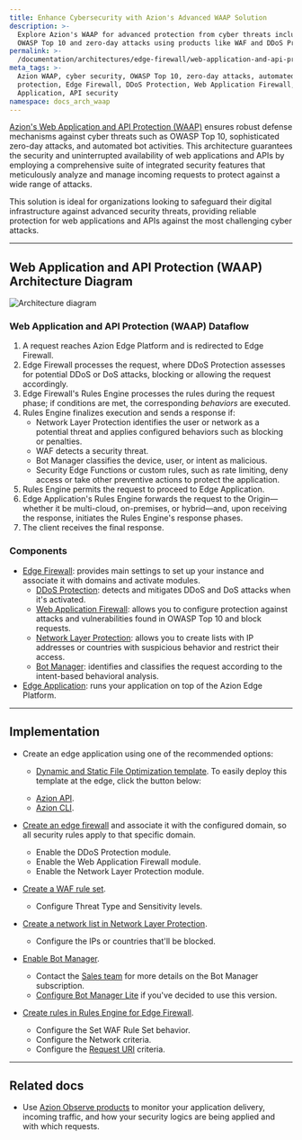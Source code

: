 ```yaml
---
title: Enhance Cybersecurity with Azion's Advanced WAAP Solution
description: >-
  Explore Azion's WAAP for advanced protection from cyber threats including
  OWASP Top 10 and zero-day attacks using products like WAF and DDoS Protection.
permalink: >-
  /documentation/architectures/edge-firewall/web-application-and-api-protection-waap/
meta_tags: >-
  Azion WAAP, cyber security, OWASP Top 10, zero-day attacks, automated bot
  protection, Edge Firewall, DDoS Protection, Web Application Firewall, Edge
  Application, API security
namespace: docs_arch_waap
---
```



[Azion's Web Application and API Protection (WAAP)](https://www.azion.com/en/solutions/waap/) ensures robust defense mechanisms against cyber threats such as OWASP Top 10, sophisticated zero-day attacks, and automated bot activities. This architecture guarantees the security and uninterrupted availability of web applications and APIs by employing a comprehensive suite of integrated security features that meticulously analyze and manage incoming requests to protect against a wide range of attacks.

This solution is ideal for organizations looking to safeguard their digital infrastructure against advanced security threats, providing reliable protection for web applications and APIs against the most challenging cyber attacks.

---

## Web Application and API Protection (WAAP) Architecture Diagram

![Architecture diagram](/assets/docs/images/uploads/diagram-waap.png)

### Web Application and API Protection (WAAP) Dataflow

1. A request reaches Azion Edge Platform and is redirected to Edge Firewall.
2. Edge Firewall processes the request, where DDoS Protection assesses for potential DDoS or DoS attacks, blocking or allowing the request accordingly.
3. Edge Firewall's Rules Engine processes the rules during the request phase; if conditions are met, the corresponding *behaviors* are executed.
4. Rules Engine finalizes execution and sends a response if:
    - Network Layer Protection identifies the user or network as a potential threat and applies configured behaviors such as blocking or penalties.
    - WAF detects a security threat.
    - Bot Manager classifies the device, user, or intent as malicious.
    - Security Edge Functions or custom rules, such as rate limiting, deny access or take other preventive actions to protect the application.
5. Rules Engine permits the request to proceed to Edge Application.
6. Edge Application's Rules Engine forwards the request to the Origin—whether it be multi-cloud, on-premises, or hybrid—and, upon receiving the response, initiates the Rules Engine's response phases.
7. The client receives the final response.

### Components

- [Edge Firewall](/en/documentation/products/secure/edge-firewall/): provides main settings to set up your instance and associate it with domains and activate modules.
    - [DDoS Protection](/en/documentation/products/secure/edge-firewall/ddos-protection/): detects and mitigates DDoS and DoS attacks when it's activated.
    - [Web Application Firewall](/en/documentation/products/secure/edge-firewall/web-application-firewall/): allows you to configure protection against attacks and vulnerabilities found in OWASP Top 10 and block requests.
    - [Network Layer Protection](/en/documentation/products/secure/edge-firewall/network-layer-protection/): allows you to create lists with IP addresses or countries with suspicious behavior and restrict their access.
    - [Bot Manager](/en/documentation/products/secure/edge-firewall/bot-manager/): identifies and classifies the request according to the intent-based behavioral analysis.
- [Edge Application](/en/documentation/products/build/edge-application/): runs your application on top of the Azion Edge Platform.

---

## Implementation

- Create an edge application using one of the recommended options:
    - [Dynamic and Static File Optimization template](/en/documentation/products/guides/dynamic-and-static-file-optimization-template/). To easily deploy this template at the edge, click the button below:

    <LinkButton
      label="Deploy the Dynamic and Static File Optimization Template"
      link="https://console.azion.com/create/azion/dynamic-and-static-file-optimization"
      icon="ai ai-azion"
      icon-pos="left"
      target="_blank"
    />

    - [Azion API](https://api.azion.com/#9c61e0fd-e7aa-4a5f-b29e-7f9d71b98d5f).
    - [Azion CLI](/en/documentation/products/azion-cli/overview/).
- [Create an edge firewall](/en/documentation/products/guides/secure/edge-firewall-configure-main-settings/) and associate it with the configured domain, so all security rules apply to that specific domain.
    - Enable the DDoS Protection module.
    - Enable the Web Application Firewall module.
    - Enable the Network Layer Protection module.
- [Create a WAF rule set](/en/documentation/products/guides/secure/create-waf-rule-set/).
    - Configure Threat Type and Sensitivity levels.
- [Create a network list in Network Layer Protection](/en/documentation/products/guides/blocklists-ip-addresses-edge/).
    - Configure the IPs or countries that'll be blocked.
- [Enable Bot Manager](/en/documentation/products/secure/edge-firewall/bot-manager/).
    - Contact the [Sales team](https://www.azion.com/en/contact-sales/) for more details on the Bot Manager subscription.
    - [Configure Bot Manager Lite](/en/documentation/products/guides/bot-manager-lite/) if you've decided to use this version.
- [Create rules in Rules Engine for Edge Firewall](/en/documentation/products/guides/secure/work-with-rules-engine/).
    - Configure the Set WAF Rule Set behavior.
    - Configure the Network criteria.
    - Configure the [Request URI](/en/documentation/products/guides/bot-manager/#setting-up-the-rules-engine) criteria.

---

## Related docs

- Use [Azion Observe products](/en/documentation/products/observe/overview/) to monitor your application delivery, incoming traffic, and how your security logics are being applied and with which requests.
